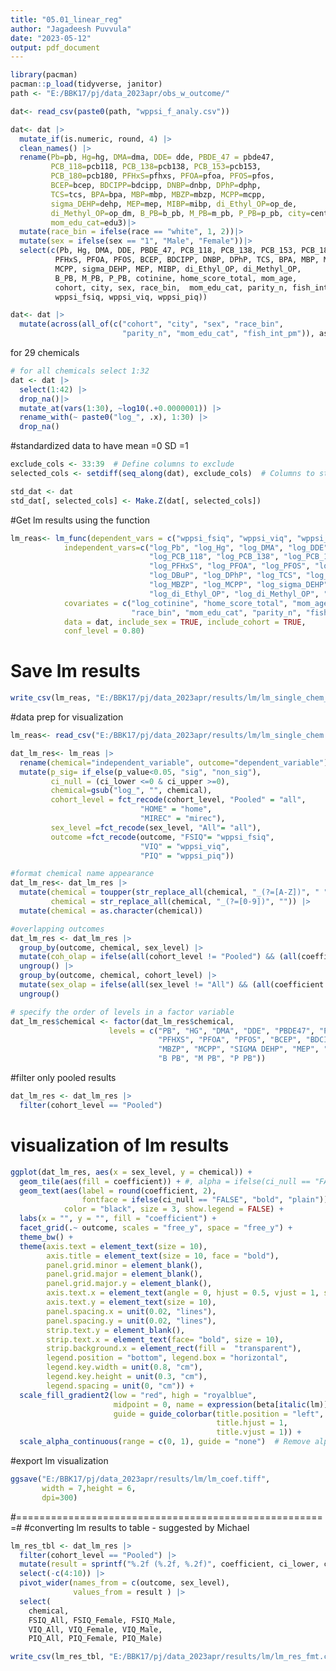 ```yaml
---
title: "05.01_linear_reg"
author: "Jagadeesh Puvvula"
date: "2023-05-12"
output: pdf_document
---
```


```r
library(pacman)
pacman::p_load(tidyverse, janitor)
path <- "E:/BBK17/pj/data_2023apr/obs_w_outcome/"

dat<- read_csv(paste0(path, "wppsi_f_analy.csv"))
```

```r
dat<- dat |>
  mutate_if(is.numeric, round, 4) |>
  clean_names() |>
  rename(Pb=pb, Hg=hg, DMA=dma, DDE= dde, PBDE_47 = pbde47,
         PCB_118=pcb118, PCB_138=pcb138, PCB_153=pcb153,
         PCB_180=pcb180, PFHxS=pfhxs, PFOA=pfoa, PFOS=pfos,
         BCEP=bcep, BDCIPP=bdcipp, DNBP=dnbp, DPhP=dphp,
         TCS=tcs, BPA=bpa, MBP=mbp, MBZP=mbzp, MCPP=mcpp,
         sigma_DEHP=dehp, MEP=mep, MIBP=mibp, di_Ethyl_OP=op_de,
         di_Methyl_OP=op_dm, B_PB=b_pb, M_PB=m_pb, P_PB=p_pb, city=center,
         mom_edu_cat=edu3)|>
  mutate(race_bin = ifelse(race == "white", 1, 2))|>
  mutate(sex = ifelse(sex == "1", "Male", "Female"))|>
  select(c(Pb, Hg, DMA, DDE, PBDE_47, PCB_118, PCB_138, PCB_153, PCB_180,
          PFHxS, PFOA, PFOS, BCEP, BDCIPP, DNBP, DPhP, TCS, BPA, MBP, MBZP,
          MCPP, sigma_DEHP, MEP, MIBP, di_Ethyl_OP, di_Methyl_OP, 
          B_PB, M_PB, P_PB, cotinine, home_score_total, mom_age, 
          cohort, city, sex, race_bin,  mom_edu_cat, parity_n, fish_int_pm,
          wppsi_fsiq, wppsi_viq, wppsi_piq))

dat<- dat |> 
  mutate(across(all_of(c("cohort", "city", "sex", "race_bin", 
                         "parity_n", "mom_edu_cat", "fish_int_pm")), as.factor))
```

for 29 chemicals
```r
# for all chemicals select 1:32
dat <- dat |>
  select(1:42) |>
  drop_na()|>
  mutate_at(vars(1:30), ~log10(.+0.0000001)) |>
  rename_with(~ paste0("log_", .x), 1:30) |>
  drop_na()
```

#standardized data to have mean =0 SD =1
```r
exclude_cols <- 33:39  # Define columns to exclude
selected_cols <- setdiff(seq_along(dat), exclude_cols)  # Columns to standardize

std_dat <- dat
std_dat[, selected_cols] <- Make.Z(dat[, selected_cols])
```



#Get lm results using the function
```r
lm_reas<- lm_func(dependent_vars = c("wppsi_fsiq", "wppsi_viq", "wppsi_piq"),
            independent_vars=c("log_Pb", "log_Hg", "log_DMA", "log_DDE", "log_PBDE_47",
                               "log_PCB_118", "log_PCB_138", "log_PCB_153", "log_PCB_180", 
                               "log_PFHxS", "log_PFOA", "log_PFOS", "log_BCEtP", "log_BDCPP",
                               "log_DBuP", "log_DPhP", "log_TCS", "log_BPA", "log_MBP",
                               "log_MBZP", "log_MCPP", "log_sigma_DEHP", "log_MEP", "log_MIBP",
                               "log_di_Ethyl_OP", "log_di_Methyl_OP", "log_B_PB", "log_M_PB", "log_P_PB"),
            covariates = c("log_cotinine", "home_score_total", "mom_age",
                           "race_bin", "mom_edu_cat", "parity_n", "fish_int_pm"),
            data = dat, include_sex = TRUE, include_cohort = TRUE,
            conf_level = 0.80)
```

# Save lm results
```r
write_csv(lm_reas, "E:/BBK17/pj/data_2023apr/results/lm/lm_single_chem_stdData_ci80.csv")

```

#data prep for visualization

```r
lm_reas<- read_csv("E:/BBK17/pj/data_2023apr/results/lm/lm_single_chem.csv")

dat_lm_res<- lm_reas |>
  rename(chemical="independent_variable", outcome="dependent_variable")|>
  mutate(p_sig= if_else(p_value<0.05, "sig", "non_sig"),
         ci_null = (ci_lower <=0 & ci_upper >=0),
         chemical=gsub("log_", "", chemical),
         cohort_level = fct_recode(cohort_level, "Pooled" = "all",
                             "HOME" = "home",
                             "MIREC" = "mirec"),
         sex_level =fct_recode(sex_level, "All"= "all"),
         outcome =fct_recode(outcome, "FSIQ"= "wppsi_fsiq",
                             "VIQ" = "wppsi_viq",
                             "PIQ" = "wppsi_piq"))

#format chemical name appearance
dat_lm_res<- dat_lm_res |>
  mutate(chemical = toupper(str_replace_all(chemical, "_(?=[A-Z])", " ")),
         chemical = str_replace_all(chemical, "_(?=[0-9])", "")) |>
  mutate(chemical = as.character(chemical))

```


```r
#overlapping outcomes
dat_lm_res <- dat_lm_res |>
  group_by(outcome, chemical, sex_level) |>
  mutate(coh_olap = ifelse(all(cohort_level != "Pooled") && (all(coefficient >= 0) | all(coefficient <= 0)), 1, 0)) |>
  ungroup() |>
  group_by(outcome, chemical, cohort_level) |>
  mutate(sex_olap = ifelse(all(sex_level != "All") && (all(coefficient >= 0) | all(coefficient <= 0)), 1, 0)) |>
  ungroup()

# specify the order of levels in a factor variable
dat_lm_res$chemical <- factor(dat_lm_res$chemical,
                      levels = c("PB", "HG", "DMA", "DDE", "PBDE47", "PCB118", "PCB138", "PCB153", "PCB180",
                                 "PFHXS", "PFOA", "PFOS", "BCEP", "BDCIPP", "DNBP", "DPHP", "TCS", "BPA", "MBP",
                                 "MBZP", "MCPP", "SIGMA DEHP", "MEP", "MIBP", "DI ETHYL OP", "DI METHYL OP",
                                 "B PB", "M PB", "P PB"))
```

#filter only pooled results
```r
dat_lm_res <- dat_lm_res |>
  filter(cohort_level == "Pooled")
```



# visualization of lm results
```r
ggplot(dat_lm_res, aes(x = sex_level, y = chemical)) +
  geom_tile(aes(fill = coefficient)) + #, alpha = ifelse(ci_null == "FALSE", 1, 0) #to remove fill color if ns
  geom_text(aes(label = round(coefficient, 2),
                fontface = ifelse(ci_null == "FALSE", "bold", "plain")),
            color = "black", size = 3, show.legend = FALSE) +
  labs(x = "", y = "", fill = "coefficient") +
  facet_grid(.~ outcome, scales = "free_y", space = "free_y") +
  theme_bw() +
  theme(axis.text = element_text(size = 10), 
        axis.title = element_text(size = 10, face = "bold"),
        panel.grid.minor = element_blank(),
        panel.grid.major = element_blank(),
        panel.grid.major.y = element_blank(),
        axis.text.x = element_text(angle = 0, hjust = 0.5, vjust = 1, size = 10),
        axis.text.y = element_text(size = 10), 
        panel.spacing.x = unit(0.02, "lines"),
        panel.spacing.y = unit(0.02, "lines"),
        strip.text.y = element_blank(),
        strip.text.x = element_text(face= "bold", size = 10),
        strip.background.x = element_rect(fill =  "transparent"),
        legend.position = "bottom", legend.box = "horizontal",
        legend.key.width = unit(0.8, "cm"),
        legend.key.height = unit(0.3, "cm"),
        legend.spacing = unit(0, "cm")) +
  scale_fill_gradient2(low = "red", high = "royalblue", 
                       midpoint = 0, name = expression(beta[italic(lm)]),
                       guide = guide_colorbar(title.position = "left",
                                              title.hjust = 1,
                                              title.vjust = 1)) +
  scale_alpha_continuous(range = c(0, 1), guide = "none")  # Remove alpha legend

```

#export lm visualization
```r
ggsave("E:/BBK17/pj/data_2023apr/results/lm/lm_coef.tiff", 
       width = 7,height = 6,
       dpi=300)
```

#======================================================#
#converting lm results to table - suggested by Michael
```r
lm_res_tbl <- dat_lm_res |>
  filter(cohort_level == "Pooled") |>
  mutate(result = sprintf("%.2f (%.2f, %.2f)", coefficient, ci_lower, ci_upper)) |>
  select(-c(4:10)) |>
  pivot_wider(names_from = c(outcome, sex_level),
              values_from = result ) |>
  select(
    chemical,
    FSIQ_All, FSIQ_Female, FSIQ_Male,  
    VIQ_All, VIQ_Female, VIQ_Male,
    PIQ_All, PIQ_Female, PIQ_Male)

write_csv(lm_res_tbl, "E:/BBK17/pj/data_2023apr/results/lm/lm_res_fmt.csv")
```



